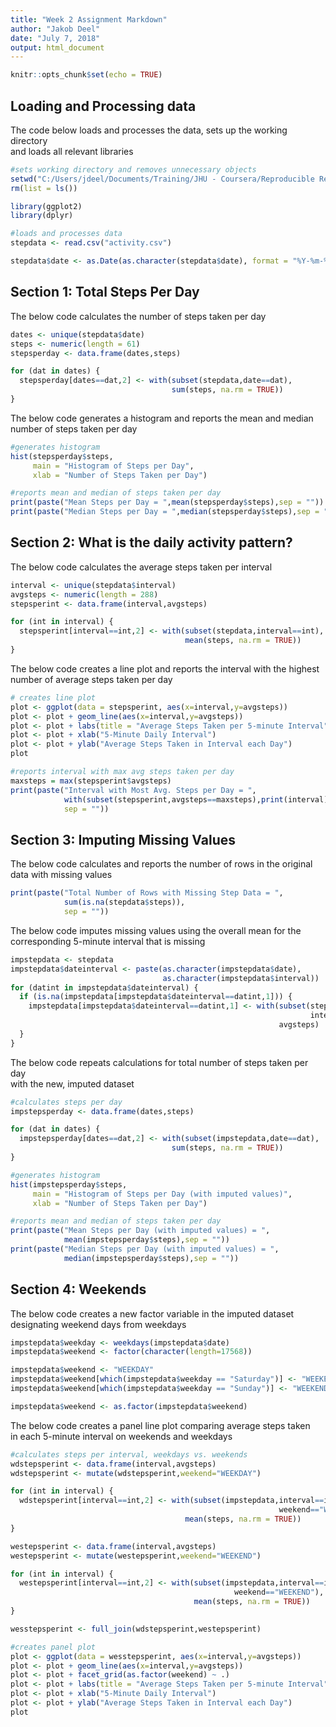 ---
title: "Week 2 Assignment Markdown"
author: "Jakob Deel"
date: "July 7, 2018"
output: html_document
---

```{r setup, include=FALSE}
knitr::opts_chunk$set(echo = TRUE)
```

## Loading and Processing data

The code below loads and processes the data, sets up the working directory  
and loads all relevant libraries

```{r}
#sets working directory and removes unnecessary objects
setwd("C:/Users/jdeel/Documents/Training/JHU - Coursera/Reproducible Research/Week 2 Assignment")
rm(list = ls())

library(ggplot2)
library(dplyr)

#loads and processes data
stepdata <- read.csv("activity.csv")

stepdata$date <- as.Date(as.character(stepdata$date), format = "%Y-%m-%d")
```

## Section 1: Total Steps Per Day

The below code calculates the number of steps taken per day

```{r}
dates <- unique(stepdata$date)
steps <- numeric(length = 61)
stepsperday <- data.frame(dates,steps)

for (dat in dates) {
  stepsperday[dates==dat,2] <- with(subset(stepdata,date==dat),
                                    sum(steps, na.rm = TRUE))
}
```

The below code generates a histogram and reports the mean and median  
number of steps taken per day

```{r}
#generates histogram
hist(stepsperday$steps,
     main = "Histogram of Steps per Day",
     xlab = "Number of Steps Taken per Day")

#reports mean and median of steps taken per day
print(paste("Mean Steps per Day = ",mean(stepsperday$steps),sep = ""))
print(paste("Median Steps per Day = ",median(stepsperday$steps),sep = ""))
```

## Section 2: What is the daily activity pattern?

The below code calculates the average steps taken per interval

```{r}
interval <- unique(stepdata$interval)
avgsteps <- numeric(length = 288)
stepsperint <- data.frame(interval,avgsteps)

for (int in interval) {
  stepsperint[interval==int,2] <- with(subset(stepdata,interval==int),
                                       mean(steps, na.rm = TRUE))
}
```

The below code creates a line plot and reports the interval with the highest  
number of average steps taken per day

```{r}
# creates line plot
plot <- ggplot(data = stepsperint, aes(x=interval,y=avgsteps))
plot <- plot + geom_line(aes(x=interval,y=avgsteps))
plot <- plot + labs(title = "Average Steps Taken per 5-minute Interval")
plot <- plot + xlab("5-Minute Daily Interval")
plot <- plot + ylab("Average Steps Taken in Interval each Day")
plot

#reports interval with max avg steps taken per day
maxsteps = max(stepsperint$avgsteps)
print(paste("Interval with Most Avg. Steps per Day = ",
            with(subset(stepsperint,avgsteps==maxsteps),print(interval)),
            sep = ""))
```

## Section 3: Imputing Missing Values

The below code calculates and reports the number of rows in the original  
data with missing values

```{r}
print(paste("Total Number of Rows with Missing Step Data = ",
            sum(is.na(stepdata$steps)),
            sep = ""))
```

The below code imputes missing values using the overall mean for the  
corresponding 5-minute interval that is missing

```{r}
impstepdata <- stepdata
impstepdata$dateinterval <- paste(as.character(impstepdata$date),
                                  as.character(impstepdata$interval))
for (datint in impstepdata$dateinterval) {
  if (is.na(impstepdata[impstepdata$dateinterval==datint,1])) {
    impstepdata[impstepdata$dateinterval==datint,1] <- with(subset(stepsperint,
                                                                   interval==impstepdata[impstepdata$dateinterval==datint,3]),
                                                            avgsteps)
  }
}
```

The below code repeats calculations for total number of steps taken per day  
with the new, imputed dataset

```{r}
#calculates steps per day
impstepsperday <- data.frame(dates,steps)

for (dat in dates) {
  impstepsperday[dates==dat,2] <- with(subset(impstepdata,date==dat),
                                    sum(steps, na.rm = TRUE))
}

#generates histogram
hist(impstepsperday$steps,
     main = "Histogram of Steps per Day (with imputed values)",
     xlab = "Number of Steps Taken per Day")

#reports mean and median of steps taken per day
print(paste("Mean Steps per Day (with imputed values) = ",
            mean(impstepsperday$steps),sep = ""))
print(paste("Median Steps per Day (with imputed values) = ",
            median(impstepsperday$steps),sep = ""))
```


## Section 4: Weekends

The below code creates a new factor variable in the imputed dataset  
designating weekend days from weekdays

```{r}
impstepdata$weekday <- weekdays(impstepdata$date)
impstepdata$weekend <- factor(character(length=17568))

impstepdata$weekend <- "WEEKDAY"
impstepdata$weekend[which(impstepdata$weekday == "Saturday")] <- "WEEKEND"
impstepdata$weekend[which(impstepdata$weekday == "Sunday")] <- "WEEKEND"

impstepdata$weekend <- as.factor(impstepdata$weekend)
```

The below code creates a panel line plot comparing average steps taken  
in each 5-minute interval on weekends and weekdays

```{r}
#calculates steps per interval, weekdays vs. weekends
wdstepsperint <- data.frame(interval,avgsteps)
wdstepsperint <- mutate(wdstepsperint,weekend="WEEKDAY")

for (int in interval) {
  wdstepsperint[interval==int,2] <- with(subset(impstepdata,interval==int &
                                                            weekend=="WEEKDAY"),
                                       mean(steps, na.rm = TRUE))
}

westepsperint <- data.frame(interval,avgsteps)
westepsperint <- mutate(westepsperint,weekend="WEEKEND")

for (int in interval) {
  westepsperint[interval==int,2] <- with(subset(impstepdata,interval==int &
                                                  weekend=="WEEKEND"),
                                         mean(steps, na.rm = TRUE))
}

wesstepsperint <- full_join(wdstepsperint,westepsperint)

#creates panel plot
plot <- ggplot(data = wesstepsperint, aes(x=interval,y=avgsteps))
plot <- plot + geom_line(aes(x=interval,y=avgsteps))
plot <- plot + facet_grid(as.factor(weekend) ~ .)
plot <- plot + labs(title = "Average Steps Taken per 5-minute Interval")
plot <- plot + xlab("5-Minute Daily Interval")
plot <- plot + ylab("Average Steps Taken in Interval each Day")
plot
```

